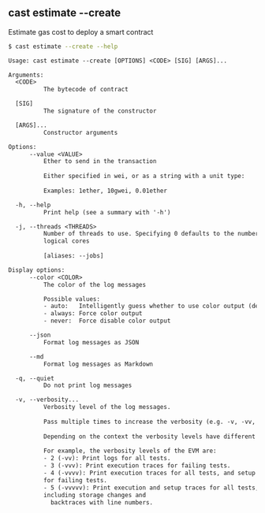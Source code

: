 ## cast estimate --create

Estimate gas cost to deploy a smart contract

```bash
$ cast estimate --create --help
```

```txt
Usage: cast estimate --create [OPTIONS] <CODE> [SIG] [ARGS]...

Arguments:
  <CODE>
          The bytecode of contract

  [SIG]
          The signature of the constructor

  [ARGS]...
          Constructor arguments

Options:
      --value <VALUE>
          Ether to send in the transaction
          
          Either specified in wei, or as a string with a unit type:
          
          Examples: 1ether, 10gwei, 0.01ether

  -h, --help
          Print help (see a summary with '-h')

  -j, --threads <THREADS>
          Number of threads to use. Specifying 0 defaults to the number of
          logical cores
          
          [aliases: --jobs]

Display options:
      --color <COLOR>
          The color of the log messages

          Possible values:
          - auto:   Intelligently guess whether to use color output (default)
          - always: Force color output
          - never:  Force disable color output

      --json
          Format log messages as JSON

      --md
          Format log messages as Markdown

  -q, --quiet
          Do not print log messages

  -v, --verbosity...
          Verbosity level of the log messages.
          
          Pass multiple times to increase the verbosity (e.g. -v, -vv, -vvv).
          
          Depending on the context the verbosity levels have different meanings.
          
          For example, the verbosity levels of the EVM are:
          - 2 (-vv): Print logs for all tests.
          - 3 (-vvv): Print execution traces for failing tests.
          - 4 (-vvvv): Print execution traces for all tests, and setup traces
          for failing tests.
          - 5 (-vvvvv): Print execution and setup traces for all tests,
          including storage changes and
            backtraces with line numbers.
```